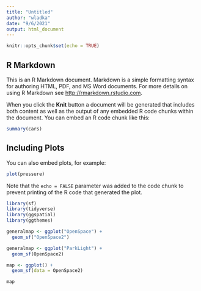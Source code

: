 ```yaml
---
title: "Untitled"
author: "wladka"
date: "9/6/2021"
output: html_document
---
```


```r
knitr::opts_chunk$set(echo = TRUE)
```

## R Markdown

This is an R Markdown document. Markdown is a simple formatting syntax for authoring HTML, PDF, and MS Word documents. For more details on using R Markdown see <http://rmarkdown.rstudio.com>.

When you click the **Knit** button a document will be generated that includes both content as well as the output of any embedded R code chunks within the document. You can embed an R code chunk like this:

```r
summary(cars)
```

## Including Plots

You can also embed plots, for example:

```r
plot(pressure)
```

Note that the `echo = FALSE` parameter was added to the code chunk to prevent printing of the R code that generated the plot.

```r
library(sf)
library(tidyverse)
library(ggspatial)
library(ggthemes)
```

```r
generalmap <- ggplot("OpenSpace") +
  geom_sf("OpenSpace2")
```

```r
generalmap <- ggplot("ParkLight") +
  geom_sf(OpenSpace2)
```

```r
map <- ggplot() +
  geom_sf(data = OpenSpace2)

map
```
